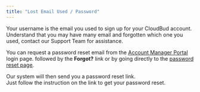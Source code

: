 ```yaml
---
title: "Lost Email Used / Password"
---
```


Your username is the email you used to sign up for your CloudBud account.\
Understand that you may have many email and forgotten which one you used, contact our Support Team for assistance.

You can request a password reset email from the [<u>Account Manager Portal</u>](https://my.cloudbud.com/) login page. followed by the **Forgot?** link or by going directly to the [<u>password reset page</u>](https://my.cloudbud.com/password/reset).

Our system will then send you a password reset link.\
Just follow the instruction on the link to get your password reset.